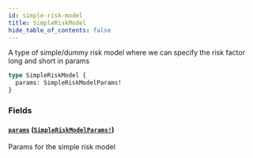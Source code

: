 ```yaml
---
id: simple-risk-model
title: SimpleRiskModel
hide_table_of_contents: false
---
```



A type of simple/dummy risk model where we can specify the risk factor long and short in params

```graphql
type SimpleRiskModel {
  params: SimpleRiskModelParams!
}
```


### Fields

#### [`params`](#) ([`SimpleRiskModelParams!`](/docs/testnet/graphql/objects/simple-risk-model-params))

Params for the simple risk model




